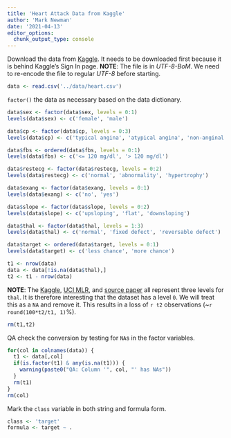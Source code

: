 ```yaml
---
title: 'Heart Attack Data from Kaggle'
author: 'Mark Newman'
date: '2021-04-13'
editor_options: 
  chunk_output_type: console
---
```


<!--
This RMD can and must be runnable in a stand alone manner.
However, it is intended to be called from other RMDs using the r chunk's `child` parameter.
-->

Download the data from [Kaggle](https://www.kaggle.com/nareshbhat/health-care-data-set-on-heart-attack-possibility).
It needs to be downloaded first because it is behind Kaggle's Sign In page.
**NOTE**: The file is in _UTF-8-BoM_.
We need to re-encode the file to regular _UTF-8_ before starting.

```r
data <- read.csv('../data/heart.csv')
```

`factor()` the data as necessary based on the data dictionary.

```r
data$sex <- factor(data$sex, levels = 0:1)
levels(data$sex) <- c('female', 'male')

data$cp <- factor(data$cp, levels = 0:3)
levels(data$cp) <- c('typical angina', 'atypical angina', 'non-anginal pain', 'asymptomatic')

data$fbs <- ordered(data$fbs, levels = 0:1)
levels(data$fbs) <- c('<= 120 mg/dl', '> 120 mg/dl')

data$restecg <- factor(data$restecg, levels = 0:2)
levels(data$restecg) <- c('normal', 'abnormality', 'hypertrophy')

data$exang <- factor(data$exang, levels = 0:1)
levels(data$exang) <- c('no', 'yes')

data$slope <- factor(data$slope, levels = 0:2)
levels(data$slope) <- c('upsloping', 'flat', 'downsloping')

data$thal <- factor(data$thal, levels = 1:3)
levels(data$thal) <- c('normal', 'fixed defect', 'reversable defect')

data$target <- ordered(data$target, levels = 0:1)
levels(data$target) <- c('less chance', 'more chance')
```

```r
t1 <- nrow(data)
data <- data[!is.na(data$thal),]
t2 <- t1 - nrow(data)
```

**NOTE**: The [Kaggle](https://www.kaggle.com/nareshbhat/health-care-data-set-on-heart-attack-possibility), [UCI MLR](https://archive.ics.uci.edu/ml/datasets/Heart+Disease), and [source paper]( https://doi.org/10.1378/chest.94.2.380) all represent three levels for `thal`.
It is therefore interesting that the dataset has a level `0`.
We will treat this as a `NA` and remove it.
This results in a loss of `r t2` observations (~`r round(100*t2/t1, 1)`%).

```r
rm(t1,t2)
```

QA check the conversion by testing for `NA`s in the factor variables.

```r
for(col in colnames(data)) {
  t1 <- data[,col]
  if(is.factor(t1) & any(is.na(t1))) {
    warning(paste0("QA: Column '", col, "' has NAs"))
  }
  rm(t1)
}
rm(col)
```

Mark the `class` variable in both string and formula form.

```r
class <- 'target'
formula <- target ~ .
```

